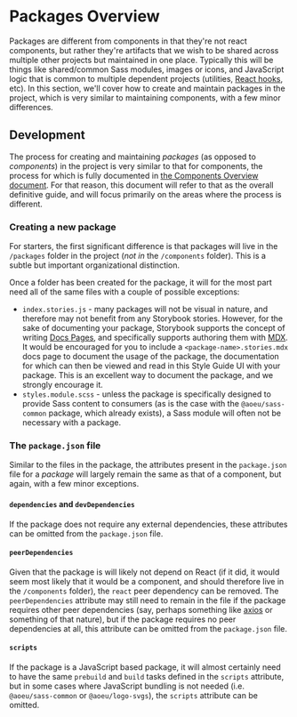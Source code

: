 
<Meta title="Packages/Packages Overview" />

# Packages Overview

Packages are different from components in that they're not react components, but rather they're artifacts that we wish to be shared across multiple other projects but maintained in one place. Typically this will be things like shared/common Sass modules, images or icons, and JavaScript logic that is common to multiple dependent projects (utilities, [React hooks](https://reactjs.org/docs/hooks-intro.html), etc). In this section, we'll cover how to create and maintain packages in the project, which is very similar to maintaining components, with a few minor differences.

## Development

The process for creating and maintaining _packages_ (as opposed to _components_) in the project is very similar to that for components, the process for which is fully documented in [the Components Overview document](/?path=/story/components-components-overview--page). For that reason, this document will refer to that as the overall definitive guide, and will focus primarily on the areas where the process is different.

### Creating a new package

For starters, the first significant difference is that packages will live in the `/packages` folder in the project (_not in_ the `/components` folder). This is a subtle but important organizational distinction.

Once a folder has been created for the package, it will for the most part need all of the same files with a couple of possible exceptions:

* `index.stories.js` - many packages will not be visual in nature, and therefore may not benefit from any Storybook stories. However, for the sake of documenting your package, Storybook supports the concept of writing [Docs Pages](https://storybook.js.org/docs/react/writing-docs/docs-page), and specifically supports authoring them with [MDX](https://storybook.js.org/docs/react/writing-docs/mdx). It would be encouraged for you to include a `<package-name>.stories.mdx` docs page to document the usage of the package, the documentation for which can then be viewed and read in this Style Guide UI with your package. This is an excellent way to document the package, and we strongly encourage it.
* `styles.module.scss` - unless the package is specifically designed to provide Sass content to consumers (as is the case with the `@aoeu/sass-common` package, which already exists), a Sass module will often not be necessary with a package.

### The `package.json` file

Similar to the files in the package, the attributes present in the `package.json` file for a _package_ will largely remain the same as that of a component, but again, with a few minor exceptions.

#### `dependencies` and `devDependencies`

If the package does not require any external dependencies, these attributes can be omitted from the `package.json` file.

#### `peerDependencies`

Given that the package is will likely not depend on React (if it did, it would seem most likely that it would be a component, and should therefore live in the `/components` folder), the `react` peer dependency can be removed. The `peerDependencies` attribute may still need to remain in the file if the package requires other peer dependencies (say, perhaps something like [axios](https://github.com/axios/axios) or something of that nature), but if the package requires no peer dependencies at all, this attribute can be omitted from the `package.json` file.

#### `scripts`

If the package is a JavaScript based package, it will almost certainly need to have the same `prebuild` and `build` tasks defined in the `scripts` attribute, but in some cases where JavaScript bundling is not needed (i.e. `@aoeu/sass-common` or `@aoeu/logo-svgs`), the `scripts` attribute can be omitted.

